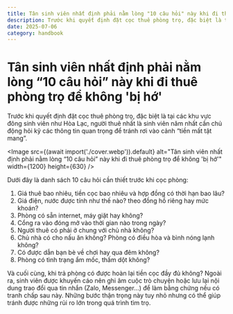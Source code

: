 ```yaml
---
title: Tân sinh viên nhất định phải nằm lòng "10 câu hỏi" này khi đi thuê phòng trọ để không 'bị hớ'
description: Trước khi quyết định đặt cọc thuê phòng trọ, đặc biệt là tại các khu vực đông sinh viên như Hòa Lạc, người thuê nhất là sinh viên năm nhất cần chủ động hỏi kỹ các thông tin quan trọng để tránh rơi vào cảnh "tiền mất tật mang".
date: 2025-07-06
category: handbook
---
```



# Tân sinh viên nhất định phải nằm lòng “10 câu hỏi” này khi đi thuê phòng trọ để không 'bị hớ'

Trước khi quyết định đặt cọc thuê phòng trọ, đặc biệt là tại các khu vực đông sinh viên như Hòa Lạc, người thuê nhất là sinh viên năm nhất cần chủ động hỏi kỹ các thông tin quan trọng để tránh rơi vào cảnh “tiền mất tật mang”.

<Image
  src={(await import('./cover.webp')).default}
  alt="Tân sinh viên nhất định phải nằm lòng “10 câu hỏi” này khi đi thuê phòng trọ để không 'bị hớ'"
  width={1200}
  height={630}
/>

Dưới đây là danh sách 10 câu hỏi cần thiết trước khi cọc phòng:

1. Giá thuê bao nhiêu, tiền cọc bao nhiêu và hợp đồng có thời hạn bao lâu?
1. Giá điện, nước được tính như thế nào? theo đồng hồ riêng hay mức khoán?
1. Phòng có sẵn internet, máy giặt hay không?
1. Cổng ra vào đóng mở vào thời gian nào trong ngày?
1. Người thuê có phải ở chung với chủ nhà không?
1. Chủ nhà có cho nấu ăn không? Phòng có điều hòa và bình nóng lạnh không?
1. Có được dẫn bạn bè về chơi hay qua đêm không?
1. Phòng có tình trạng ẩm mốc, thấm dột không?

Và cuối cùng, khi trả phòng có được hoàn lại tiền cọc đầy đủ không?
Ngoài ra, sinh viên được khuyến cáo nên ghi âm cuộc trò chuyện hoặc lưu lại nội dung trao đổi qua tin nhắn (Zalo, Messenger…) để làm bằng chứng nếu có tranh chấp sau này. Những bước thận trọng này tuy nhỏ nhưng có thể giúp tránh được những rủi ro lớn trong quá trình tìm trọ.
